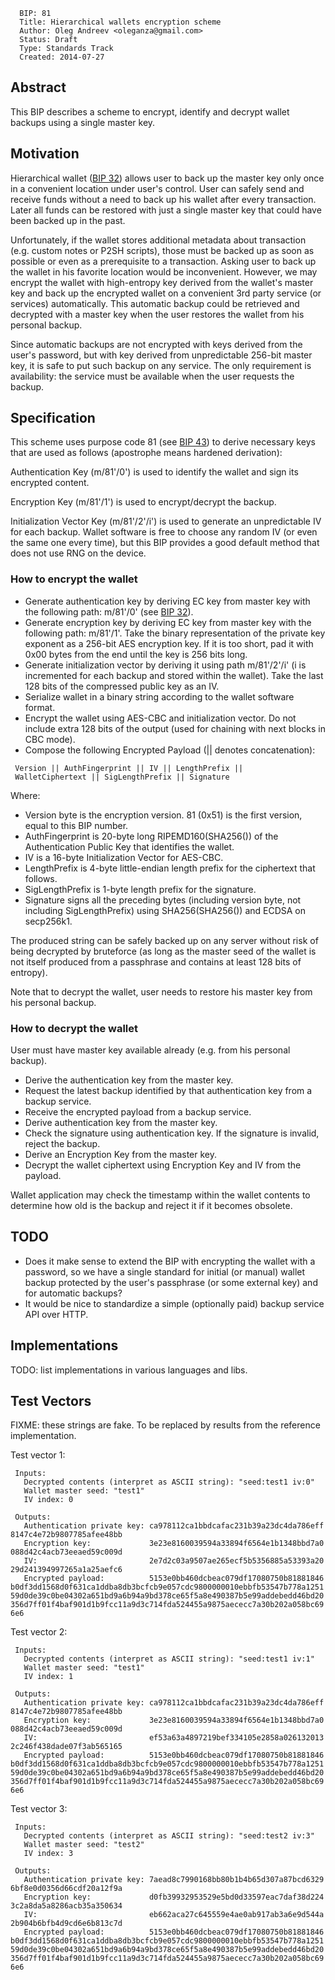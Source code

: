 <pre>
  BIP: 81
  Title: Hierarchical wallets encryption scheme
  Author: Oleg Andreev <oleganza@gmail.com>
  Status: Draft
  Type: Standards Track
  Created: 2014-07-27
</pre>

==Abstract==

This BIP describes a scheme to encrypt, identify and decrypt wallet backups using a single master key.

==Motivation==

Hierarchical wallet ([[bip-0032.mediawiki|BIP 32]]) allows user to back up the master key 
only once in a convenient location under user's control. User can safely send and receive funds
without a need to back up his wallet after every transaction. Later all funds can be restored 
with just a single master key that could have been backed up in the past.

Unfortunately, if the wallet stores additional metadata about transaction (e.g. custom notes 
or P2SH scripts), those must be backed up as soon as possible or even as a prerequisite 
to a transaction. Asking user to back up the wallet in his favorite location would be inconvenient.
However, we may encrypt the wallet with high-entropy key derived from the wallet's master key and 
back up the encrypted wallet on a convenient 3rd party service (or services) automatically. 
This automatic backup could be retrieved and decrypted with a master key when the user restores the wallet
from his personal backup.

Since automatic backups are not encrypted with keys derived from the user's password, but with key derived
from unpredictable 256-bit master key, it is safe to put such backup on any service. The only requirement is 
availability: the service must be available when the user requests the backup.


==Specification==

This scheme uses purpose code 81 (see [[bip-0043.mediawiki|BIP 43]]) to derive necessary keys 
that are used as follows (apostrophe means hardened derivation):

Authentication Key (m/81'/0') is used to identify the wallet and sign its encrypted content.

Encryption Key (m/81'/1') is used to encrypt/decrypt the backup.

Initialization Vector Key (m/81'/2'/i') is used to generate an unpredictable IV for each backup. Wallet software is free to choose any random IV (or even the same one every time), but this BIP provides a good default method that does not use RNG on the device.


===How to encrypt the wallet===

* Generate authentication key by deriving EC key from master key with the following path: m/81'/0' (see [[bip-0032.mediawiki|BIP 32]]).
* Generate encryption key by deriving EC key from master key with the following path: m/81'/1'. Take the binary representation of the private key exponent as a 256-bit AES encryption key. If it is too short, pad it with 0x00 bytes from the end until the key is 256 bits long.
* Generate initialization vector by deriving it using path m/81'/2'/i' (i is incremented for each backup and stored within the wallet). Take the last 128 bits of the compressed public key as an IV.
* Serialize wallet in a binary string according to the wallet software format. 
* Encrypt the wallet using AES-CBC and initialization vector. Do not include extra 128 bits of the output (used for chaining with next blocks in CBC mode).
* Compose the following Encrypted Payload (|| denotes concatenation): 

  Version || AuthFingerprint || IV || LengthPrefix || WalletCiphertext || SigLengthPrefix || Signature

Where:

* Version byte is the encryption version. 81 (0x51) is the first version, equal to this BIP number.
* AuthFingerprint is 20-byte long RIPEMD160(SHA256()) of the Authentication Public Key that identifies the wallet.
* IV is a 16-byte Initialization Vector for AES-CBC.
* LengthPrefix is 4-byte little-endian length prefix for the ciphertext that follows.
* SigLengthPrefix is 1-byte length prefix for the signature.
* Signature signs all the preceding bytes (including version byte, not including SigLengthPrefix) using SHA256(SHA256()) and ECDSA on secp256k1.

The produced string can be safely backed up on any server without risk of being decrypted by bruteforce (as long as the master seed of the wallet is not itself produced from a passphrase and contains at least 128 bits of entropy).

Note that to decrypt the wallet, user needs to restore his master key from his personal backup. 


===How to decrypt the wallet===

User must have master key available already (e.g. from his personal backup).

* Derive the authentication key from the master key.
* Request the latest backup identified by that authentication key from a backup service.
* Receive the encrypted payload from a backup service.
* Derive authentication key from the master key.
* Check the signature using authentication key. If the signature is invalid, reject the backup.
* Derive an Encryption Key from the master key.
* Decrypt the wallet ciphertext using Encryption Key and IV from the payload.

Wallet application may check the timestamp within the wallet contents to determine how old is the backup and reject it if it becomes obsolete.


==TODO==

* Does it make sense to extend the BIP with encrypting the wallet with a password, so we have a single standard for initial (or manual) wallet backup protected by the user's passphrase (or some external key) and for automatic backups?
* It would be nice to standardize a simple (optionally paid) backup service API over HTTP.


==Implementations==

TODO: list implementations in various languages and libs.


==Test Vectors==

FIXME: these strings are fake. To be replaced by results from the reference implementation.

Test vector 1:

  Inputs:
    Decrypted contents (interpret as ASCII string): "seed:test1 iv:0"
    Wallet master seed: "test1"
    IV index: 0
  
  Outputs:
    Authentication private key: ca978112ca1bbdcafac231b39a23dc4da786eff8147c4e72b9807785afee48bb  
    Encryption key:             3e23e8160039594a33894f6564e1b1348bbd7a0088d42c4acb73eeaed59c009d
    IV:                         2e7d2c03a9507ae265ecf5b5356885a53393a2029d241394997265a1a25aefc6
    Encrypted payload:          5153e0bb460dcbeac079df17080750b81881846b0df3dd1568d0f631ca1ddba8db3bcfcb9e057cdc9800000010ebbfb53547b778a125159d0de39c0be04302a651bd9a6b94a9bd378ce65f5a8e490387b5e99addebedd46bd20356d7ff01f4baf901d1b9fcc11a9d3c714fda524455a9875aececc7a30b202a058bc696e6

Test vector 2:

  Inputs:
    Decrypted contents (interpret as ASCII string): "seed:test1 iv:1"
    Wallet master seed: "test1"
    IV index: 1

  Outputs:
    Authentication private key: ca978112ca1bbdcafac231b39a23dc4da786eff8147c4e72b9807785afee48bb  
    Encryption key:             3e23e8160039594a33894f6564e1b1348bbd7a0088d42c4acb73eeaed59c009d
    IV:                         ef53a63a4897219bef334105e2858a0261320132c246f438dade07f3ab565165
    Encrypted payload:          5153e0bb460dcbeac079df17080750b81881846b0df3dd1568d0f631ca1ddba8db3bcfcb9e057cdc9800000010ebbfb53547b778a125159d0de39c0be04302a651bd9a6b94a9bd378ce65f5a8e490387b5e99addebedd46bd20356d7ff01f4baf901d1b9fcc11a9d3c714fda524455a9875aececc7a30b202a058bc696e6

Test vector 3:

  Inputs:
    Decrypted contents (interpret as ASCII string): "seed:test2 iv:3"
    Wallet master seed: "test2"
    IV index: 3

  Outputs:
    Authentication private key: 7aead8c7990168bb80b1b4b65d307a87bcd63296bf8e0d0356d66cdf20a12f9a  
    Encryption key:             d0fb39932953529e5bd0d33597eac7daf38d2243c2a8da5a8286acb35a350634
    IV:                         eb662aca27c645559e4ae0ab917ab3a6e9d544a2b904b6bfb4d9cd6e6b813c7d
    Encrypted payload:          5153e0bb460dcbeac079df17080750b81881846b0df3dd1568d0f631ca1ddba8db3bcfcb9e057cdc9800000010ebbfb53547b778a125159d0de39c0be04302a651bd9a6b94a9bd378ce65f5a8e490387b5e99addebedd46bd20356d7ff01f4baf901d1b9fcc11a9d3c714fda524455a9875aececc7a30b202a058bc696e6




